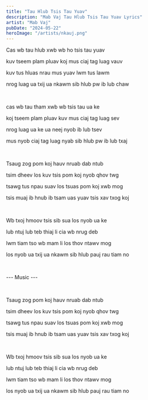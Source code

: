 ```yaml
---
title: "Tau Hlub Tsis Tau Yuav"
description: "Mab Vaj Tau Hlub Tsis Tau Yuav Lyrics"
artist: "Mab Vaj"
pubDate: "2024-05-22"
heroImage: "/artists/nkauj.png"
---
```


Cas wb tau hlub xwb wb ho tsis tau yuav

kuv tseem plam pluav koj mus ciaj tag luag vauv

kuv tus hluas nrau mus yuav lwm tus lawm

nrog luag ua txij ua nkawm sib hlub pw ib lub chaw

<br />

cas wb tau tham xwb wb tsis tau ua ke

koj tseem plam pluav kuv mus ciaj tag luag sev

nrog luag ua ke ua neej nyob ib lub tsev

mus nyob ciaj tag luag nyab sib hlub pw ib lub txaj

<br />

Tsaug zog pom koj hauv nruab dab ntub

tsim dheev los kuv tsis pom koj nyob qhov twg

tsawg tus npau suav los tsuas pom koj xwb mog

tsis muaj ib hnub ib tsam uas yuav tsis xav txog koj

<br />

Wb txoj hmoov tsis sib sua los nyob ua ke

lub ntuj lub teb thiaj li cia wb nrug deb

lwm tiam tso wb mam li los thov ntawv mog

los nyob ua txij ua nkawm sib hlub pauj rau tiam no

<br />

--- Music ---

<br />

Tsaug zog pom koj hauv nruab dab ntub

tsim dheev los kuv tsis pom koj nyob qhov twg

tsawg tus npau suav los tsuas pom koj xwb mog

tsis muaj ib hnub ib tsam uas yuav tsis xav txog koj

<br />

Wb txoj hmoov tsis sib sua los nyob ua ke

lub ntuj lub teb thiaj li cia wb nrug deb

lwm tiam tso wb mam li los thov ntawv mog

los nyob ua txij ua nkawm sib hlub pauj rau tiam no
